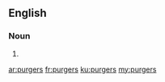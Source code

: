 ==English==

===Noun===
{{head|en|noun plural form}}

# {{plural of|purger|lang=en}}

[[ar:purgers]]
[[fr:purgers]]
[[ku:purgers]]
[[my:purgers]]